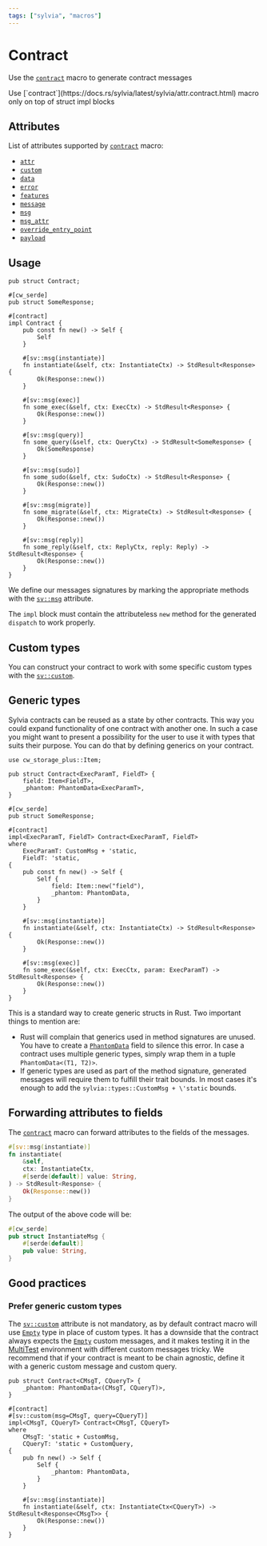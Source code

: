 ```yaml
---
tags: ["sylvia", "macros"]
---
```



# Contract

Use the [`contract`](https://docs.rs/sylvia/latest/sylvia/attr.contract.html) macro to generate
contract messages

<Callout>
  Use [`contract`](https://docs.rs/sylvia/latest/sylvia/attr.contract.html) macro only on top of
  struct impl blocks
</Callout>

## Attributes

List of attributes supported by
[`contract`](https://docs.rs/sylvia/latest/sylvia/attr.contract.html) macro:

- [`attr`](attributes/attr)
- [`custom`](attributes/custom)
- [`data`](attributes/data)
- [`error`](attributes/error)
- [`features`](attributes/features)
- [`message`](attributes/message)
- [`msg`](attributes/msg)
- [`msg_attr`](attributes/msg_attr)
- [`override_entry_point`](attributes/override-entry-point)
- [`payload`](attributes/payload)

## Usage

```rust, template="sylvia-empty"
pub struct Contract;

#[cw_serde]
pub struct SomeResponse;

#[contract]
impl Contract {
    pub const fn new() -> Self {
        Self
    }

    #[sv::msg(instantiate)]
    fn instantiate(&self, ctx: InstantiateCtx) -> StdResult<Response> {
        Ok(Response::new())
    }

    #[sv::msg(exec)]
    fn some_exec(&self, ctx: ExecCtx) -> StdResult<Response> {
        Ok(Response::new())
    }

    #[sv::msg(query)]
    fn some_query(&self, ctx: QueryCtx) -> StdResult<SomeResponse> {
        Ok(SomeResponse)
    }

    #[sv::msg(sudo)]
    fn some_sudo(&self, ctx: SudoCtx) -> StdResult<Response> {
        Ok(Response::new())
    }

    #[sv::msg(migrate)]
    fn some_migrate(&self, ctx: MigrateCtx) -> StdResult<Response> {
        Ok(Response::new())
    }

    #[sv::msg(reply)]
    fn some_reply(&self, ctx: ReplyCtx, reply: Reply) -> StdResult<Response> {
        Ok(Response::new())
    }
}
```

We define our messages signatures by marking the appropriate methods with the
[`sv::msg`](attributes/msg) attribute.

The `impl` block must contain the attributeless `new` method for the generated `dispatch` to work
properly.

## Custom types

You can construct your contract to work with some specific custom types with the
[`sv::custom`](attributes/custom).

## Generic types

Sylvia contracts can be reused as a state by other contracts. This way you could expand
functionality of one contract with another one. In such a case you might want to present a
possibility for the user to use it with types that suits their purpose. You can do that by defining
generics on your contract.

```rust, template="sylvia-empty"
use cw_storage_plus::Item;

pub struct Contract<ExecParamT, FieldT> {
    field: Item<FieldT>,
    _phantom: PhantomData<ExecParamT>,
}

#[cw_serde]
pub struct SomeResponse;

#[contract]
impl<ExecParamT, FieldT> Contract<ExecParamT, FieldT>
where
    ExecParamT: CustomMsg + 'static,
    FieldT: 'static,
{
    pub const fn new() -> Self {
        Self {
            field: Item::new("field"),
            _phantom: PhantomData,
        }
    }

    #[sv::msg(instantiate)]
    fn instantiate(&self, ctx: InstantiateCtx) -> StdResult<Response> {
        Ok(Response::new())
    }

    #[sv::msg(exec)]
    fn some_exec(&self, ctx: ExecCtx, param: ExecParamT) -> StdResult<Response> {
        Ok(Response::new())
    }
}
```

This is a standard way to create generic structs in Rust. Two important things to mention are:

- Rust will complain that generics used in method signatures are unused. You have to create a
  [`PhantomData`](https://doc.rust-lang.org/std/marker/struct.PhantomData.html) field to silence
  this error. In case a contract uses multiple generic types, simply wrap them in a tuple
  `PhantomData<(T1, T2)>`.
- If generic types are used as part of the method signature, generated messages will require them to
  fulfill their trait bounds. In most cases it's enough to add the
  `sylvia::types::CustomMsg + \'static` bounds.

## Forwarding attributes to fields

The [`contract`](https://docs.rs/sylvia/latest/sylvia/attr.contract.html) macro can forward
attributes to the fields of the messages.

```rust {5}
#[sv::msg(instantiate)]
fn instantiate(
    &self,
    ctx: InstantiateCtx,
    #[serde(default)] value: String,
) -> StdResult<Response> {
    Ok(Response::new())
}
```

The output of the above code will be:

```rust {2}, template="sylvia-empty"
#[cw_serde]
pub struct InstantiateMsg {
    #[serde(default)]
    pub value: String,
}
```

## Good practices

### Prefer generic custom types

The [`sv::custom`](attributes/custom) attribute is not mandatory, as by default contract macro will
use [`Empty`](https://docs.rs/cosmwasm-std/latest/cosmwasm_std/struct.Empty.html) type in place of
custom types. It has a downside that the contract always expects the
[`Empty`](https://docs.rs/cosmwasm-std/latest/cosmwasm_std/struct.Empty.html) custom messages, and
it makes testing it in the [MultiTest](../../cw-multi-test) environment with different custom
messages tricky. We recommend that if your contract is meant to be chain agnostic, define it with a
generic custom message and custom query.

```rust, template="sylvia-empty"
pub struct Contract<CMsgT, CQueryT> {
    _phantom: PhantomData<(CMsgT, CQueryT)>,
}

#[contract]
#[sv::custom(msg=CMsgT, query=CQueryT)]
impl<CMsgT, CQueryT> Contract<CMsgT, CQueryT>
where
    CMsgT: 'static + CustomMsg,
    CQueryT: 'static + CustomQuery,
{
    pub fn new() -> Self {
        Self {
            _phantom: PhantomData,
        }
    }

    #[sv::msg(instantiate)]
    fn instantiate(&self, ctx: InstantiateCtx<CQueryT>) -> StdResult<Response<CMsgT>> {
        Ok(Response::new())
    }
}
```

